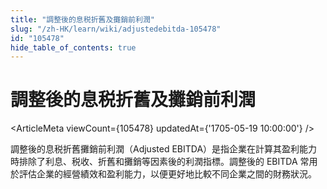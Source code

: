 ```yaml
---
title: "調整後的息税折舊及攤銷前利潤"
slug: "/zh-HK/learn/wiki/adjustedebitda-105478"
id: "105478"
hide_table_of_contents: true
---
```



# 調整後的息税折舊及攤銷前利潤

<ArticleMeta viewCount={105478} updatedAt={'1705-05-19 10:00:00'} />

調整後的息税折舊攤銷前利潤（Adjusted EBITDA）是指企業在計算其盈利能力時排除了利息、税收、折舊和攤銷等因素後的利潤指標。調整後的 EBITDA 常用於評估企業的經營績效和盈利能力，以便更好地比較不同企業之間的財務狀況。
